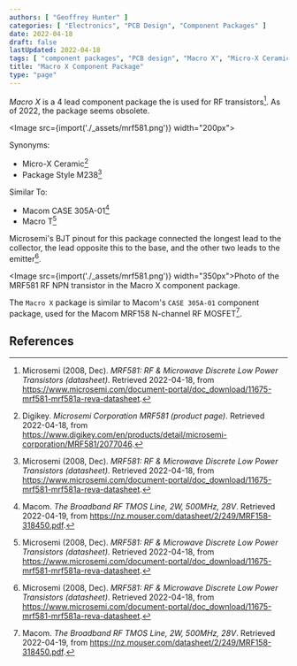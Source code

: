 ```yaml
---
authors: [ "Geoffrey Hunter" ]
categories: [ "Electronics", "PCB Design", "Component Packages" ]
date: 2022-04-18
draft: false
lastUpdated: 2022-04-18
tags: [ "component packages", "PCB design", "Macro X", "Micro-X Ceramic" ]
title: "Macro X Component Package"
type: "page"
---
```



_Macro X_ is a 4 lead component package the is used for RF transistors[^bib-microsemi-mrf581-ds]. As of 2022, the package seems obsolete.

<Image src={import('./_assets/mrf581.png')} width="200px"></Image>

Synonyms:

* Micro-X Ceramic[^bib-digikey-mrf581]
* Package Style M238[^bib-microsemi-mrf581-ds]

Similar To:

* Macom CASE 305A-01[^bib-macom-mrf158-ds]
* Macro T[^bib-microsemi-mrf581-ds]

Microsemi's BJT pinout for this package connected the longest lead to the collector, the lead opposite this to the base, and the other two leads to the emitter[^bib-microsemi-mrf581-ds].

<Image src={import('./_assets/mrf581.png')} width="350px">Photo of the MRF581 RF NPN transistor in the Macro X component package.</Image>

The `Macro X` package is similar to Macom's `CASE 305A-01` component package, used for the Macom MRF158 N-channel RF MOSFET[^bib-macom-mrf158-ds].

## References

[^bib-microsemi-mrf581-ds]:  Microsemi (2008, Dec). _MRF581: RF & Microwave Discrete Low Power Transistors (datasheet)_. Retrieved 2022-04-18, from https://www.microsemi.com/document-portal/doc_download/11675-mrf581-mrf581a-reva-datasheet.
[^bib-digikey-mrf581]:  Digikey. _Microsemi Corporation MRF581 (product page)_. Retrieved 2022-04-18, from https://www.digikey.com/en/products/detail/microsemi-corporation/MRF581/2077046.
[^bib-macom-mrf158-ds]:  Macom. _The Broadband RF TMOS Line, 2W, 500MHz, 28V_. Retrieved 2022-04-19, from https://nz.mouser.com/datasheet/2/249/MRF158-318450.pdf.
